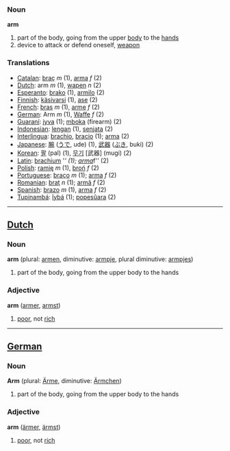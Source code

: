 ===Noun===
'''arm'''

# part of the body, going from the upper [[body]] to the [[hand]]s
# device to attack or defend oneself, [[weapon]]

=== Translations ===
*[[Catalan]]: [[braç]] ''m'' (1), [[arma]] ''f'' (2)
*[[Dutch]]: arm ''m'' (1), [[wapen]] ''n'' (2)
*[[Esperanto]]: [[brako]] (1), [[armilo]] (2)
*[[Finnish]]: [[käsivarsi]] (1), [[ase]] (2)
*[[French]]: [[bras]] ''m'' (1), [[arme]] ''f'' (2)
*[[German]]: Arm ''m'' (1), [[Waffe]] ''f'' (2)
*[[Guaraní]]: [[jyva]] (1); [[mboka]] (firearm) (2)
*[[Indonesian]]: [[lengan]] (1), [[senjata]] (2)
*[[Interlingua]]: [[brachio]], [[bracio]] (1); [[arma]] (2)
*[[Japanese]]: [[腕]] ([[うで]], ude) (1), [[武器]] ([[ぶき]], buki) (2)
*[[Korean]]: [[팔]] (pal) (1), [[무기]] [武器] (mugi) (2)
*[[Latin]]: [[brachium]] '''' (1); [[arma]] ''f'' (2)
*[[Polish]]: [[ramię]] ''m'' (1), [[broń]] ''f'' (2)
*[[Portuguese]]: [[braço]] ''m'' (1); [[arma]] ''f'' (2)
*[[Romanian]]: [[braţ]] ''n'' (1); [[armă]] ''f'' (2)
*[[Spanish]]: [[brazo]] ''m'' (1), [[arma]] ''f'' (2)
*[[Tupinambá]]: [[îybá]] (1); [[popesûara]] (2)

----

==[[Dutch]]==

===Noun===
'''arm''' (plural: [[armen]], diminutive: [[armpje]], plural diminutive:  [[armpjes]])

#part of the body, going from the upper body to the hands

===Adjective===
'''arm''' ([[armer]], [[armst]])

#[[poor]], not [[rich]]

----

==[[German]]==

===Noun===
'''Arm''' (plural: [[Ärme]], diminutive: [[Ärmchen]])

#part of the body, going from the upper body to the hands

===Adjective===
'''arm''' ([[ärmer]], [[ärmst]])

#[[poor]], not [[rich]]